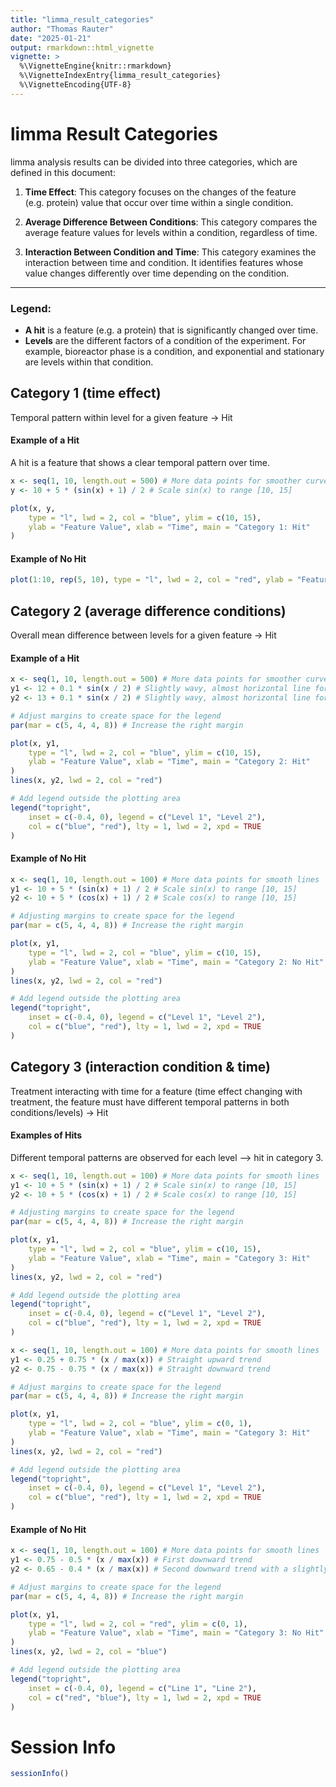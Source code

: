 ```yaml
---
title: "limma_result_categories"
author: "Thomas Rauter"
date: "2025-01-21"
output: rmarkdown::html_vignette
vignette: >
  %\VignetteEngine{knitr::rmarkdown}
  %\VignetteIndexEntry{limma_result_categories}
  %\VignetteEncoding{UTF-8}
---
```


# limma Result Categories

limma analysis results can be divided into three categories, which are defined in this document:

1.  **Time Effect**: This category focuses on the changes of the feature (e.g. protein) value that occur over time within a single condition.

2.  **Average Difference Between Conditions**: This category compares the average feature values for levels within a condition, regardless of time.

3.  **Interaction Between Condition and Time**: This category examines the interaction between time and condition. It identifies features whose value changes differently over time depending on the condition.

------------------------------------------------------------------------

### Legend:

-   **A hit** is a feature (e.g. a protein) that is significantly changed over time.
-   **Levels** are the different factors of a condition of the experiment. For example, bioreactor phase is a condition, and exponential and stationary are levels within that condition.

## Category 1 (time effect)

Temporal pattern within level for a given feature → Hit

#### Example of a Hit

A hit is a feature that shows a clear temporal pattern over time.

```r
x <- seq(1, 10, length.out = 500) # More data points for smoother curve
y <- 10 + 5 * (sin(x) + 1) / 2 # Scale sin(x) to range [10, 15]

plot(x, y,
    type = "l", lwd = 2, col = "blue", ylim = c(10, 15),
    ylab = "Feature Value", xlab = "Time", main = "Category 1: Hit"
)
```

#### Example of No Hit

```r
plot(1:10, rep(5, 10), type = "l", lwd = 2, col = "red", ylab = "Feature Value", xlab = "Time", main = "Category 1: No Hit")
```

## Category 2 (average difference conditions)

Overall mean difference between levels for a given feature → Hit

#### Example of a Hit

```r
x <- seq(1, 10, length.out = 500) # More data points for smoother curves
y1 <- 12 + 0.1 * sin(x / 2) # Slightly wavy, almost horizontal line for Level 1
y2 <- 13 + 0.1 * sin(x / 2) # Slightly wavy, almost horizontal line for Level 2

# Adjust margins to create space for the legend
par(mar = c(5, 4, 4, 8)) # Increase the right margin

plot(x, y1,
    type = "l", lwd = 2, col = "blue", ylim = c(10, 15),
    ylab = "Feature Value", xlab = "Time", main = "Category 2: Hit"
)
lines(x, y2, lwd = 2, col = "red")

# Add legend outside the plotting area
legend("topright",
    inset = c(-0.4, 0), legend = c("Level 1", "Level 2"),
    col = c("blue", "red"), lty = 1, lwd = 2, xpd = TRUE
)
```

#### Example of No Hit

```r
x <- seq(1, 10, length.out = 100) # More data points for smooth lines
y1 <- 10 + 5 * (sin(x) + 1) / 2 # Scale sin(x) to range [10, 15]
y2 <- 10 + 5 * (cos(x) + 1) / 2 # Scale cos(x) to range [10, 15]

# Adjusting margins to create space for the legend
par(mar = c(5, 4, 4, 8)) # Increase the right margin

plot(x, y1,
    type = "l", lwd = 2, col = "blue", ylim = c(10, 15),
    ylab = "Feature Value", xlab = "Time", main = "Category 2: No Hit"
)
lines(x, y2, lwd = 2, col = "red")

# Add legend outside the plotting area
legend("topright",
    inset = c(-0.4, 0), legend = c("Level 1", "Level 2"),
    col = c("blue", "red"), lty = 1, lwd = 2, xpd = TRUE
)
```

## Category 3 (interaction condition & time)

Treatment interacting with time for a feature (time effect changing with treatment, the feature must have different temporal patterns in both conditions/levels) → Hit

#### Examples of Hits

Different temporal patterns are observed for each level --\> hit in category 3.

```r
x <- seq(1, 10, length.out = 100) # More data points for smooth lines
y1 <- 10 + 5 * (sin(x) + 1) / 2 # Scale sin(x) to range [10, 15]
y2 <- 10 + 5 * (cos(x) + 1) / 2 # Scale cos(x) to range [10, 15]

# Adjusting margins to create space for the legend
par(mar = c(5, 4, 4, 8)) # Increase the right margin

plot(x, y1,
    type = "l", lwd = 2, col = "blue", ylim = c(10, 15),
    ylab = "Feature Value", xlab = "Time", main = "Category 3: Hit"
)
lines(x, y2, lwd = 2, col = "red")

# Add legend outside the plotting area
legend("topright",
    inset = c(-0.4, 0), legend = c("Level 1", "Level 2"),
    col = c("blue", "red"), lty = 1, lwd = 2, xpd = TRUE
)
```

```r
x <- seq(1, 10, length.out = 100) # More data points for smooth lines
y1 <- 0.25 + 0.75 * (x / max(x)) # Straight upward trend
y2 <- 0.75 - 0.75 * (x / max(x)) # Straight downward trend

# Adjust margins to create space for the legend
par(mar = c(5, 4, 4, 8)) # Increase the right margin

plot(x, y1,
    type = "l", lwd = 2, col = "blue", ylim = c(0, 1),
    ylab = "Feature Value", xlab = "Time", main = "Category 3: Hit"
)
lines(x, y2, lwd = 2, col = "red")

# Add legend outside the plotting area
legend("topright",
    inset = c(-0.4, 0), legend = c("Level 1", "Level 2"),
    col = c("blue", "red"), lty = 1, lwd = 2, xpd = TRUE
)
```

#### Example of No Hit

```r
x <- seq(1, 10, length.out = 100) # More data points for smooth lines
y1 <- 0.75 - 0.5 * (x / max(x)) # First downward trend
y2 <- 0.65 - 0.4 * (x / max(x)) # Second downward trend with a slightly different slope

# Adjust margins to create space for the legend
par(mar = c(5, 4, 4, 8)) # Increase the right margin

plot(x, y1,
    type = "l", lwd = 2, col = "red", ylim = c(0, 1),
    ylab = "Feature Value", xlab = "Time", main = "Category 3: No Hit"
)
lines(x, y2, lwd = 2, col = "blue")

# Add legend outside the plotting area
legend("topright",
    inset = c(-0.4, 0), legend = c("Line 1", "Line 2"),
    col = c("red", "blue"), lty = 1, lwd = 2, xpd = TRUE
)
```

# Session Info

```r
sessionInfo()
```

